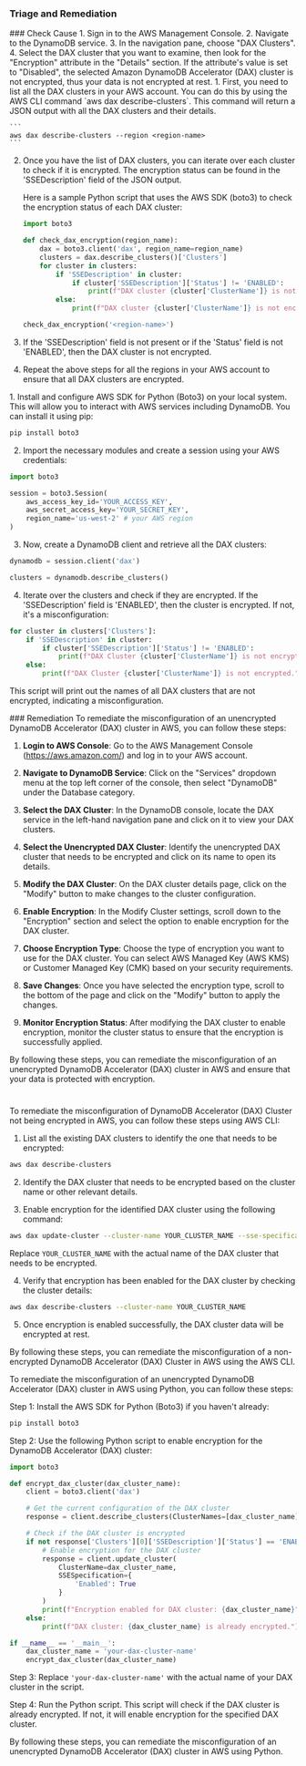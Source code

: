 
### Triage and Remediation
<Tabs>

<Tab title='Cause'>
### Check Cause
<AccordionGroup>
<Accordion title='Using Console' defaultOpen='true'>
1. Sign in to the AWS Management Console.
2. Navigate to the DynamoDB service.
3. In the navigation pane, choose "DAX Clusters".
4. Select the DAX cluster that you want to examine, then look for the "Encryption" attribute in the "Details" section. If the attribute's value is set to "Disabled", the selected Amazon DynamoDB Accelerator (DAX) cluster is not encrypted, thus your data is not encrypted at rest.
</Accordion>

<Accordion title='Using CLI'>
1. First, you need to list all the DAX clusters in your AWS account. You can do this by using the AWS CLI command `aws dax describe-clusters`. This command will return a JSON output with all the DAX clusters and their details.

    ```
    aws dax describe-clusters --region <region-name>
    ```

2. Once you have the list of DAX clusters, you can iterate over each cluster to check if it is encrypted. The encryption status can be found in the 'SSEDescription' field of the JSON output. 

    Here is a sample Python script that uses the AWS SDK (boto3) to check the encryption status of each DAX cluster:

    ```python
    import boto3

    def check_dax_encryption(region_name):
        dax = boto3.client('dax', region_name=region_name)
        clusters = dax.describe_clusters()['Clusters']
        for cluster in clusters:
            if 'SSEDescription' in cluster:
                if cluster['SSEDescription']['Status'] != 'ENABLED':
                    print(f"DAX cluster {cluster['ClusterName']} is not encrypted.")
            else:
                print(f"DAX cluster {cluster['ClusterName']} is not encrypted.")

    check_dax_encryption('<region-name>')
    ```

3. If the 'SSEDescription' field is not present or if the 'Status' field is not 'ENABLED', then the DAX cluster is not encrypted.

4. Repeat the above steps for all the regions in your AWS account to ensure that all DAX clusters are encrypted.
</Accordion>

<Accordion title='Using Python'>
1. Install and configure AWS SDK for Python (Boto3) on your local system. This will allow you to interact with AWS services including DynamoDB. You can install it using pip:

```python
pip install boto3
```

2. Import the necessary modules and create a session using your AWS credentials:

```python
import boto3

session = boto3.Session(
    aws_access_key_id='YOUR_ACCESS_KEY',
    aws_secret_access_key='YOUR_SECRET_KEY',
    region_name='us-west-2' # your AWS region
)
```

3. Now, create a DynamoDB client and retrieve all the DAX clusters:

```python
dynamodb = session.client('dax')

clusters = dynamodb.describe_clusters()
```

4. Iterate over the clusters and check if they are encrypted. If the 'SSEDescription' field is 'ENABLED', then the cluster is encrypted. If not, it's a misconfiguration:

```python
for cluster in clusters['Clusters']:
    if 'SSEDescription' in cluster:
        if cluster['SSEDescription']['Status'] != 'ENABLED':
            print(f"DAX Cluster {cluster['ClusterName']} is not encrypted.")
    else:
        print(f"DAX Cluster {cluster['ClusterName']} is not encrypted.")
```

This script will print out the names of all DAX clusters that are not encrypted, indicating a misconfiguration.
</Accordion>

</AccordionGroup>
</Tab>
<Tab title='Remediation'>
### Remediation

<AccordionGroup>
<Accordion title='Using Console' defaultOpen='true'>
To remediate the misconfiguration of an unencrypted DynamoDB Accelerator (DAX) cluster in AWS, you can follow these steps:

1. **Login to AWS Console**: Go to the AWS Management Console (https://aws.amazon.com/) and log in to your AWS account.

2. **Navigate to DynamoDB Service**: Click on the "Services" dropdown menu at the top left corner of the console, then select "DynamoDB" under the Database category.

3. **Select the DAX Cluster**: In the DynamoDB console, locate the DAX service in the left-hand navigation pane and click on it to view your DAX clusters.

4. **Select the Unencrypted DAX Cluster**: Identify the unencrypted DAX cluster that needs to be encrypted and click on its name to open its details.

5. **Modify the DAX Cluster**: On the DAX cluster details page, click on the "Modify" button to make changes to the cluster configuration.

6. **Enable Encryption**: In the Modify Cluster settings, scroll down to the "Encryption" section and select the option to enable encryption for the DAX cluster.

7. **Choose Encryption Type**: Choose the type of encryption you want to use for the DAX cluster. You can select AWS Managed Key (AWS KMS) or Customer Managed Key (CMK) based on your security requirements.

8. **Save Changes**: Once you have selected the encryption type, scroll to the bottom of the page and click on the "Modify" button to apply the changes.

9. **Monitor Encryption Status**: After modifying the DAX cluster to enable encryption, monitor the cluster status to ensure that the encryption is successfully applied.

By following these steps, you can remediate the misconfiguration of an unencrypted DynamoDB Accelerator (DAX) cluster in AWS and ensure that your data is protected with encryption.

#
</Accordion>

<Accordion title='Using CLI'>
To remediate the misconfiguration of DynamoDB Accelerator (DAX) Cluster not being encrypted in AWS, you can follow these steps using AWS CLI:

1. List all the existing DAX clusters to identify the one that needs to be encrypted:
```bash
aws dax describe-clusters
```

2. Identify the DAX cluster that needs to be encrypted based on the cluster name or other relevant details.

3. Enable encryption for the identified DAX cluster using the following command:
```bash
aws dax update-cluster --cluster-name YOUR_CLUSTER_NAME --sse-specification Enabled=true
```
Replace `YOUR_CLUSTER_NAME` with the actual name of the DAX cluster that needs to be encrypted.

4. Verify that encryption has been enabled for the DAX cluster by checking the cluster details:
```bash
aws dax describe-clusters --cluster-name YOUR_CLUSTER_NAME
```

5. Once encryption is enabled successfully, the DAX cluster data will be encrypted at rest.

By following these steps, you can remediate the misconfiguration of a non-encrypted DynamoDB Accelerator (DAX) Cluster in AWS using the AWS CLI.
</Accordion>

<Accordion title='Using Python'>
To remediate the misconfiguration of an unencrypted DynamoDB Accelerator (DAX) cluster in AWS using Python, you can follow these steps:

Step 1: Install the AWS SDK for Python (Boto3) if you haven't already:
```bash
pip install boto3
```

Step 2: Use the following Python script to enable encryption for the DynamoDB Accelerator (DAX) cluster:

```python
import boto3

def encrypt_dax_cluster(dax_cluster_name):
    client = boto3.client('dax')

    # Get the current configuration of the DAX cluster
    response = client.describe_clusters(ClusterNames=[dax_cluster_name])

    # Check if the DAX cluster is encrypted
    if not response['Clusters'][0]['SSEDescription']['Status'] == 'ENABLED':
        # Enable encryption for the DAX cluster
        response = client.update_cluster(
            ClusterName=dax_cluster_name,
            SSESpecification={
                'Enabled': True
            }
        )
        print(f"Encryption enabled for DAX cluster: {dax_cluster_name}")
    else:
        print(f"DAX cluster: {dax_cluster_name} is already encrypted.")

if __name__ == '__main__':
    dax_cluster_name = 'your-dax-cluster-name'
    encrypt_dax_cluster(dax_cluster_name)
```

Step 3: Replace `'your-dax-cluster-name'` with the actual name of your DAX cluster in the script.

Step 4: Run the Python script. This script will check if the DAX cluster is already encrypted. If not, it will enable encryption for the specified DAX cluster.

By following these steps, you can remediate the misconfiguration of an unencrypted DynamoDB Accelerator (DAX) cluster in AWS using Python.
</Accordion>

</AccordionGroup>
</Tab>
</Tabs>
